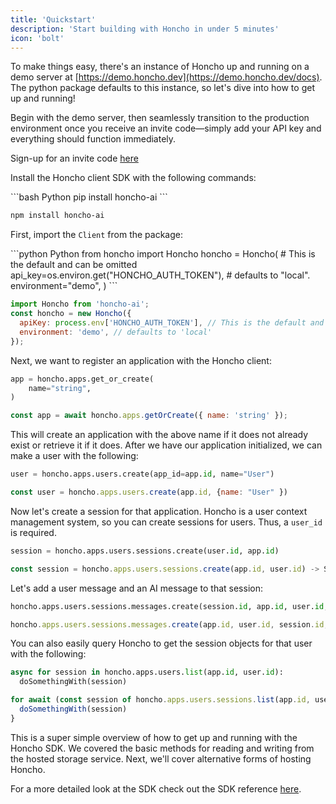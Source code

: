 ```yaml
---
title: 'Quickstart'
description: 'Start building with Honcho in under 5 minutes'
icon: 'bolt'
---
```


To make things easy, there's an instance of Honcho up and running on a demo
server at [https://demo.honcho.dev](https://demo.honcho.dev/docs). The python
package defaults to this instance, so let's dive into how to get up and
running!

<Note>
Begin with the demo server, then seamlessly transition to the production environment once you receive an invite code—simply add your API key and everything should function immediately.

Sign-up for an invite code [here](https://plasticlabs.typeform.com/honchoinvite)
</Note>


Install the Honcho client SDK with the following commands:

<CodeGroup>
```bash Python
pip install honcho-ai
```

```bash NodeJS
npm install honcho-ai
```
</CodeGroup>

First, import the `Client` from the package:

<CodeGroup>
```python Python
from honcho import Honcho
honcho = Honcho(
    # This is the default and can be omitted
    api_key=os.environ.get("HONCHO_AUTH_TOKEN"),
    # defaults to "local".
    environment="demo",
)
```

```javascript NodeJS
import Honcho from 'honcho-ai';
const honcho = new Honcho({
  apiKey: process.env['HONCHO_AUTH_TOKEN'], // This is the default and can be omitted
  environment: 'demo', // defaults to 'local'
});
```
</CodeGroup>

Next, we want to register an application with the Honcho client:

<CodeGroup>

```python Python
app = honcho.apps.get_or_create(
    name="string",
)
```

```javascript NodeJS
const app = await honcho.apps.getOrCreate({ name: 'string' });
```

</CodeGroup>


This will create an application with the above name if it does not already exist or retrieve it if it does. After we have our application
initialized, we can make a user with the following:

<CodeGroup>

```python Python
user = honcho.apps.users.create(app_id=app.id, name="User")
```

```javascript NodeJS
const user = honcho.apps.users.create(app.id, {name: "User" })
```

</CodeGroup>

Now let's create a session for that application. Honcho is a user context management system, so you can create sessions for users. Thus, a `user_id` is required.

<CodeGroup>

```python Python
session = honcho.apps.users.sessions.create(user.id, app.id)
```

```javascript NodeJS
const session = honcho.apps.users.sessions.create(app.id, user.id) -> Session
```

</CodeGroup>

Let's add a user message and an AI message to that session:

<CodeGroup>

```python Python
honcho.apps.users.sessions.messages.create(session.id, app.id, user.id, content="Test", is_user=True)
```

```javascript NodeJS
honcho.apps.users.sessions.messages.create(app.id, user.id, session.id, { content: "Test", is_user: true })
```

</CodeGroup>

You can also easily query Honcho to get the session objects for that user with the following:

<CodeGroup>

```python Python
async for session in honcho.apps.users.list(app.id, user.id):
  doSomethingWith(session)
```

```javascript NodeJS
for await (const session of honcho.apps.users.sessions.list(app.id, user.id)) {
  doSomethingWith(session)
}
```

</CodeGroup>


This is a super simple overview of how to get up and running with the Honcho SDK. We covered the basic methods for reading and writing from the hosted storage service. Next, we'll cover alternative forms of hosting Honcho.

For a more detailed look at the SDK check out the SDK reference [here](/api-reference).
